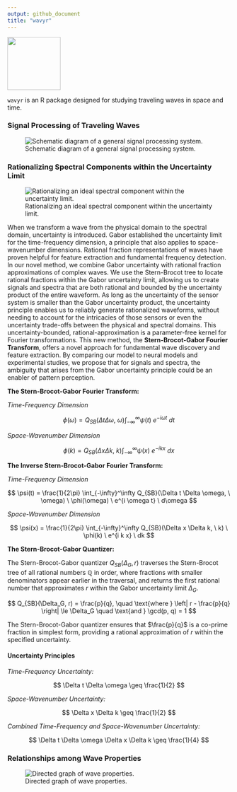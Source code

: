 ```yaml
---
output: github_document
title: "wavyr"
---
```


![](man/figures/wavyr_logo.png){ width=120px align=right }

`wavyr` is an R package designed for studying traveling waves in space and time.

### Signal Processing of Traveling Waves

![Schematic diagram of a general signal processing system.](man/figures/signals_spectra_schematic.png)

### Rationalizing Spectral Components within the Uncertainty Limit

![Rationalizing an ideal spectral component within the uncertainty limit.](man/figures/rationalize_within_uncertainty.png)

When we transform a wave from the physical domain to the spectral domain, uncertainty is introduced. Gabor established the uncertainty limit for the time-frequency dimension, a principle that also applies to space-wavenumber dimensions. Rational fraction representations of waves have proven helpful for feature extraction and fundamental frequency detection. In our novel method, we combine Gabor uncertainty with rational fraction approximations of complex waves. We use the Stern-Brocot tree to locate rational fractions within the Gabor uncertainty limit, allowing us to create signals and spectra that are both rational and bounded by the uncertainty product of the entire waveform. As long as the uncertainty of the sensor system is smaller than the Gabor uncertainty product, the uncertainty principle enables us to reliably generate rationalized waveforms, without needing to account for the intricacies of those sensors or even the uncertainty trade-offs between the physical and spectral domains. This uncertainty-bounded, rational-approximation is a parameter-free kernel for Fourier transformations. This new method, the **Stern-Brocot-Gabor Fourier Transform**, offers a novel approach for fundamental wave discovery and feature extraction. By comparing our model to neural models and experimental studies, we propose that for signals and spectra, the ambiguity that arises from the Gabor uncertainty principle could be an enabler of pattern perception.

**The Stern-Brocot-Gabor Fourier Transform:**

*Time-Frequency Dimension*

$$
\phi(\omega) = Q_{SB}(\Delta t \Delta \omega, \ \omega) \int_{-\infty}^\infty \psi(t) \ e^{-i \omega t} \ dt
$$

*Space-Wavenumber Dimension*

$$
\phi(k) = Q_{SB}(\Delta x \Delta k, \ k) \int_{-\infty}^\infty \psi(x) \ e^{-i k x} \ dx
$$

**The Inverse Stern-Brocot-Gabor Fourier Transform:**

*Time-Frequency Dimension*

$$
\psi(t) = \frac{1}{2\pi} \int_{-\infty}^\infty Q_{SB}(\Delta t \Delta \omega, \ \omega) \ \phi(\omega) \ e^{i \omega t} \ d\omega
$$

*Space-Wavenumber Dimension*

$$
\psi(x) = \frac{1}{2\pi} \int_{-\infty}^\infty Q_{SB}(\Delta x \Delta k, \ k) \ \phi(k) \ e^{i k x} \ dk
$$

**The Stern-Brocot-Gabor Quantizer:**

The Stern-Brocot-Gabor quantizer $Q_{SB}(\Delta_G, r)$ traverses the Stern-Brocot tree of all rational numbers $\mathbb{Q}$ in order, where fractions with smaller denominators appear earlier in the traversal, and returns the first rational number that approximates $r$ within the Gabor uncertainty limit $\Delta_G$.

$$
Q_{SB}(\Delta_G, r) = \frac{p}{q}, \quad \text{where } \left| r - \frac{p}{q} \right| \le \Delta_G \quad \text{and } \gcd(p, q) = 1
$$

The Stern-Brocot-Gabor quantizer ensures that $\frac{p}{q}$ is a co-prime fraction in simplest form, providing a rational approximation of $r$ within the specified uncertainty.

#### Uncertainty Principles

*Time-Frequency Uncertainty:*

$$
\Delta t \Delta \omega \geq \frac{1}{2}
$$

*Space-Wavenumber Uncertainty:*

$$
\Delta x \Delta k \geq \frac{1}{2}
$$

*Combined Time-Frequency and Space-Wavenumber Uncertainty:*

$$
\Delta t \Delta \omega \Delta x \Delta k \geq \frac{1}{4}
$$

### Relationships among Wave Properties

![Directed graph of wave properties.](man/figures/wave_properties_directed_graph.png)
